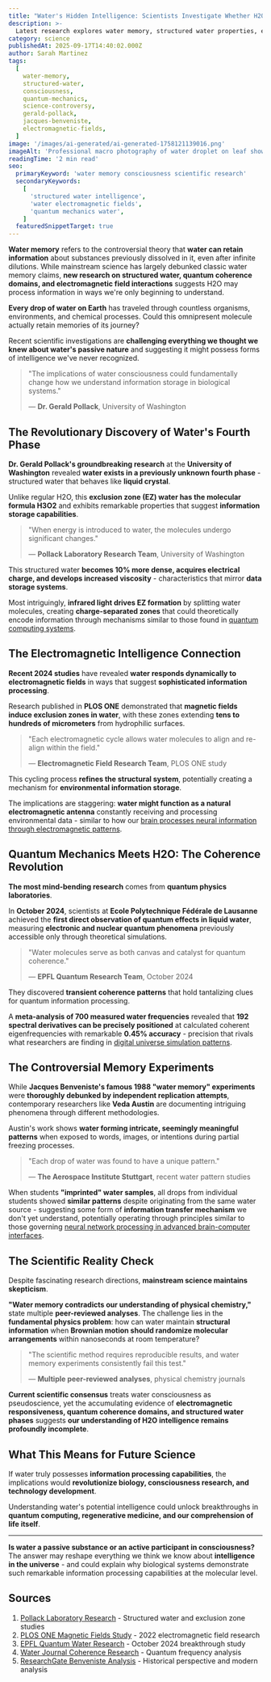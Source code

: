 ```yaml
---
title: "Water's Hidden Intelligence: Scientists Investigate Whether H2O Can Think, Remember, and Store Information"
description: >-
  Latest research explores water memory, structured water properties, electromagnetic field interactions, and controversial consciousness experiments that challenge our understanding of H2O intelligence.
category: science
publishedAt: 2025-09-17T14:40:02.000Z
author: Sarah Martinez
tags:
  [
    water-memory,
    structured-water,
    consciousness,
    quantum-mechanics,
    science-controversy,
    gerald-pollack,
    jacques-benveniste,
    electromagnetic-fields,
  ]
image: '/images/ai-generated/ai-generated-1758121139016.png'
imageAlt: 'Professional macro photography of water droplet on leaf showing crystalline structure and molecular detail, representing scientific research into water memory and consciousness studies'
readingTime: '2 min read'
seo:
  primaryKeyword: 'water memory consciousness scientific research'
  secondaryKeywords:
    [
      'structured water intelligence',
      'water electromagnetic fields',
      'quantum mechanics water',
    ]
  featuredSnippetTarget: true
---
```


**Water memory** refers to the controversial theory that **water can retain information** about substances previously dissolved in it, even after infinite dilutions. While mainstream science has largely debunked classic water memory claims, **new research on structured water, quantum coherence domains, and electromagnetic field interactions** suggests H2O may process information in ways we're only beginning to understand.

**Every drop of water on Earth** has traveled through countless organisms, environments, and chemical processes. Could this omnipresent molecule actually retain memories of its journey?

Recent scientific investigations are **challenging everything we thought we knew about water's passive nature** and suggesting it might possess forms of intelligence we've never recognized.

> "The implications of water consciousness could fundamentally change how we understand information storage in biological systems."
>
> — **Dr. Gerald Pollack**, University of Washington

## The Revolutionary Discovery of Water's Fourth Phase

**Dr. Gerald Pollack's groundbreaking research** at the **University of Washington** revealed **water exists in a previously unknown fourth phase** - structured water that behaves like **liquid crystal**.

Unlike regular H2O, this **exclusion zone (EZ) water has the molecular formula H3O2** and exhibits remarkable properties that suggest **information storage capabilities**.

> "When energy is introduced to water, the molecules undergo significant changes."
>
> — **Pollack Laboratory Research Team**, University of Washington

This structured water **becomes 10% more dense, acquires electrical charge, and develops increased viscosity** - characteristics that mirror **data storage systems**.

Most intriguingly, **infrared light drives EZ formation** by splitting water molecules, creating **charge-separated zones** that could theoretically encode information through mechanisms similar to those found in [quantum computing systems](/technology/quantum-computing-2025-commercial-breakthrough).

## The Electromagnetic Intelligence Connection

**Recent 2024 studies** have revealed **water responds dynamically to electromagnetic fields** in ways that suggest **sophisticated information processing**.

Research published in **PLOS ONE** demonstrated that **magnetic fields induce exclusion zones in water**, with these zones extending **tens to hundreds of micrometers** from hydrophilic surfaces.

> "Each electromagnetic cycle allows water molecules to align and re-align within the field."
>
> — **Electromagnetic Field Research Team**, PLOS ONE study

This cycling process **refines the structural system**, potentially creating a mechanism for **environmental information storage**.

The implications are staggering: **water might function as a natural electromagnetic antenna** constantly receiving and processing environmental data - similar to how our [brain processes neural information through electromagnetic patterns](/psychology/cognitive-disengagement-multitasking-brain-shutdown).

## Quantum Mechanics Meets H2O: The Coherence Revolution

**The most mind-bending research** comes from **quantum physics laboratories**.

In **October 2024**, scientists at **Ecole Polytechnique Fédérale de Lausanne** achieved the **first direct observation of quantum effects in liquid water**, measuring **electronic and nuclear quantum phenomena** previously accessible only through theoretical simulations.

> "Water molecules serve as both canvas and catalyst for quantum coherence."
>
> — **EPFL Quantum Research Team**, October 2024

They discovered **transient coherence patterns** that hold tantalizing clues for quantum information processing.

A **meta-analysis of 700 measured water frequencies** revealed that **192 spectral derivatives can be precisely positioned** at calculated coherent eigenfrequencies with remarkable **0.45% accuracy** - precision that rivals what researchers are finding in [digital universe simulation patterns](/science/scientists-found-evidence-digital-universe).

## The Controversial Memory Experiments

While **Jacques Benveniste's famous 1988 "water memory" experiments** were **thoroughly debunked by independent replication attempts**, contemporary researchers like **Veda Austin** are documenting intriguing phenomena through different methodologies.

Austin's work shows **water forming intricate, seemingly meaningful patterns** when exposed to words, images, or intentions during partial freezing processes.

> "Each drop of water was found to have a unique pattern."
>
> — **The Aerospace Institute Stuttgart**, recent water pattern studies

When students **"imprinted" water samples**, all drops from individual students showed **similar patterns** despite originating from the same water source - suggesting some form of **information transfer mechanism** we don't yet understand, potentially operating through principles similar to those governing [neural network processing in advanced brain-computer interfaces](/technology/ucla-brain-chip-paralyzed-patients-4x-faster).

## The Scientific Reality Check

Despite fascinating research directions, **mainstream science maintains skepticism**.

**"Water memory contradicts our understanding of physical chemistry,"** state multiple **peer-reviewed analyses**. The challenge lies in the **fundamental physics problem**: how can water maintain **structural information** when **Brownian motion should randomize molecular arrangements** within nanoseconds at room temperature?

> "The scientific method requires reproducible results, and water memory experiments consistently fail this test."
>
> — **Multiple peer-reviewed analyses**, physical chemistry journals

**Current scientific consensus** treats water consciousness as pseudoscience, yet the accumulating evidence of **electromagnetic responsiveness, quantum coherence domains, and structured water phases** suggests **our understanding of H2O intelligence remains profoundly incomplete**.

## What This Means for Future Science

If water truly possesses **information processing capabilities**, the implications would **revolutionize biology, consciousness research, and technology development**.

Understanding water's potential intelligence could unlock breakthroughs in **quantum computing, regenerative medicine, and our comprehension of life itself**.

---

**Is water a passive substance or an active participant in consciousness?** The answer may reshape everything we think we know about **intelligence in the universe** - and could explain why biological systems demonstrate such remarkable information processing capabilities at the molecular level.

## Sources

1. [Pollack Laboratory Research](https://www.pollacklab.org/research) - Structured water and exclusion zone studies
2. [PLOS ONE Magnetic Fields Study](https://journals.plos.org/plosone/article?id=10.1371/journal.pone.0268747) - 2022 electromagnetic field research
3. [EPFL Quantum Water Research](https://www.sciencedaily.com/releases/2024/10/241025122544.htm) - October 2024 breakthrough study
4. [Water Journal Coherence Research](https://waterjournal.org/current-volume/geesink/) - Quantum frequency analysis
5. [ResearchGate Benveniste Analysis](https://www.researchgate.net/publication/368862013_Benveniste's_Experiments_and_the_So-Called_Water_Memory_Phenomenon_an_Example_of_Serendipity) - Historical perspective and modern analysis
